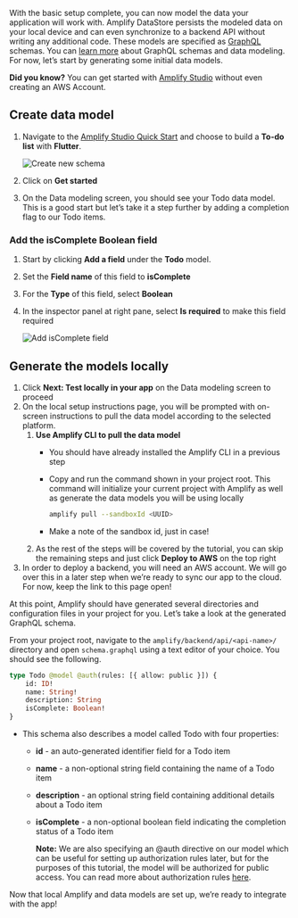 With the basic setup complete, you can now model the data your application will work with. Amplify DataStore persists the modeled data on your local device and can even synchronize to a backend API without writing any additional code. These models are specified as [GraphQL](http://graphql.org/) schemas. You can [learn more](/cli/graphql/overview) about GraphQL schemas and data modeling. For now, let’s start by generating some initial data models.

<Callout>

**Did you know?** You can get started with [Amplify Studio](https://sandbox.amplifyapp.com/) without even creating an AWS Account.

</Callout>

## Create data model

1. Navigate to the [Amplify Studio Quick Start](https://sandbox.amplifyapp.com/getting-started) and choose to build a **To-do list** with **Flutter**.

    ![Create new schema](/images/lib/getting-started/flutter/generate-model-admin-ui-create.png)

2. Click on **Get started**

3. On the Data modeling screen, you should see your Todo data model.  This is a good start but let’s take it a step further by adding a completion flag to our Todo items.

### Add the isComplete Boolean field

1. Start by clicking **Add a field** under the **Todo** model.
2. Set the **Field name** of this field to **isComplete**
3. For the **Type** of this field, select **Boolean**
4. In the inspector panel at right pane, select **Is required** to make this field required

    ![Add isComplete field](/images/lib/getting-started/flutter/generate-model-admin-ui-isComplete-field.png)

## Generate the models locally

1. Click **Next: Test locally in your app** on the Data modeling screen to proceed
2. On the local setup instructions page, you will be prompted with on-screen instructions to pull the data model according to the selected platform.
    1. **Use Amplify CLI to pull the data model**
        - You should have already installed the Amplify CLI in a previous step
        - Copy and run the command shown in your project root. This command will initialize your current project with Amplify as well as generate the data models you will be using locally

            ```bash
            amplify pull --sandboxId <UUID>
            ```
        - Make a note of the sandbox id, just in case!
    2. As the rest of the steps will be covered by the tutorial, you can skip the remaining steps and just click **Deploy to AWS** on the top right
3. In order to deploy a backend, you will need an AWS account. We will go over this in a later step when we’re ready to sync our app to the cloud. For now, keep the link to this page open!

At this point, Amplify should have generated several directories and configuration files in your project for you. Let’s take a look at the generated GraphQL schema.

From your project root, navigate to the `amplify/backend/api/<api-name>/` directory and open `schema.graphql` using a text editor of your choice. You should see the following.

```graphql
type Todo @model @auth(rules: [{ allow: public }]) {
    id: ID!
    name: String!
    description: String
    isComplete: Boolean!
}
```

- This schema also describes a model called Todo with four properties:
    - **id** - an auto-generated identifier field for a Todo item
    - **name** - a non-optional string field containing the name of a Todo item
    - **description** - an optional string field containing additional details about a Todo item
    - **isComplete** - a non-optional boolean field indicating the completion status of a Todo item

        <Callout>

        **Note:** We are also specifying an @auth directive on our model which can be useful for setting up authorization rules later, but for the purposes of this tutorial, the model will be authorized for public access. You can read more about authorization rules [here](https://docs.amplify.aws/lib/datastore/setup-auth-rules/q/platform/flutter).

        </Callout>

Now that local Amplify and data models are set up, we’re ready to integrate with the app!
